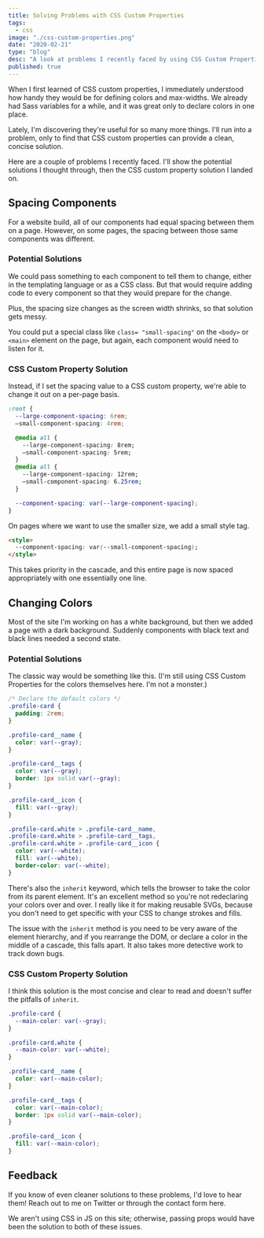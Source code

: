 ```yaml
---
title: Solving Problems with CSS Custom Properties
tags:
  - css
image: "./css-custom-properties.png"
date: "2020-02-21"
type: "blog"
desc: "A look at problems I recently faced by using CSS Custom Properties in different ways."
published: true
---
```


When I first learned of CSS custom properties, I immediately understood how handy they would be for defining colors and max-widths. We already had Sass variables for a while, and it was great only to declare colors in one place.

Lately, I'm discovering they're useful for so many more things. I'll run into a problem, only to find that CSS custom properties can provide a clean, concise solution.

Here are a couple of problems I recently faced. I'll show the potential solutions I thought through, then the CSS custom property solution I landed on.

## Spacing Components

For a website build, all of our components had equal spacing between them on a page. However, on some pages, the spacing between those same components was different.

### Potential Solutions

We could pass something to each component to tell them to change, either in the templating language or as a CSS class. But that would require adding code to every component so that they would prepare for the change.

Plus, the spacing size changes as the screen width shrinks, so that solution gets messy.

You could put a special class like `class= "small-spacing"` on the `<body>` or `<main>` element on the page, but again, each component would need to listen for it.

### CSS Custom Property Solution

Instead, if I set the spacing value to a CSS custom property, we're able to change it out on a per-page basis.

```css
:root {
  --large-component-spacing: 6rem;
  —small-component-spacing: 4rem;

  @media all {
    --large-component-spacing: 8rem;
    —small-component-spacing: 5rem;
  }
  @media all {
    --large-component-spacing: 12rem;
    —small-component-spacing: 6.25rem;
  }

  --component-spacing: var(--large-component-spacing);
}
```

On pages where we want to use the smaller size, we add a small style tag.

```html
<style>
  --component-spacing: var(--small-component-spacing);
</style>
```

This takes priority in the cascade, and this entire page is now spaced appropriately with one essentially one line.

## Changing Colors

Most of the site I'm working on has a white background, but then we added a page with a dark background. Suddenly components with black text and black lines needed a second state.

### Potential Solutions

The classic way would be something like this. (I'm still using CSS Custom Properties for the colors themselves here. I'm not a monster.)

```css
/* Declare the default colors */
.profile-card {
  padding: 2rem;
}

.profile-card__name {
  color: var(--gray);
}

.profile-card__tags {
  color: var(--gray);
  border: 1px solid var(--gray);
}

.profile-card__icon {
  fill: var(--gray);
}

.profile-card.white > .profile-card__name,
.profile-card.white > .profile-card__tags,
.profile-card.white > .profile-card__icon {
  color: var(--white);
  fill: var(--white);
  border-color: var(--white);
}
```

There's also the `inherit` keyword, which tells the browser to take the color from its parent element. It's an excellent method so you're not redeclaring your colors over and over. I really like it for making reusable SVGs, because you don't need to get specific with your CSS to change strokes and fills.

The issue with the `inherit` method is you need to be very aware of the element hierarchy, and if you rearrange the DOM, or declare a color in the middle of a cascade, this falls apart. It also takes more detective work to track down bugs.

### CSS Custom Property Solution

I think this solution is the most concise and clear to read and doesn't suffer the pitfalls of `inherit`.

```css
.profile-card {
  --main-color: var(--gray);
}

.profile-card.white {
  --main-color: var(--white);
}

.profile-card__name {
  color: var(--main-color);
}

.profile-card__tags {
  color: var(--main-color);
  border: 1px solid var(--main-color);
}

.profile-card__icon {
  fill: var(--main-color);
}
```

## Feedback

If you know of even cleaner solutions to these problems, I'd love to hear them! Reach out to me on Twitter or through the contact form here.

We aren't using CSS in JS on this site; otherwise, passing props would have been the solution to both of these issues.
